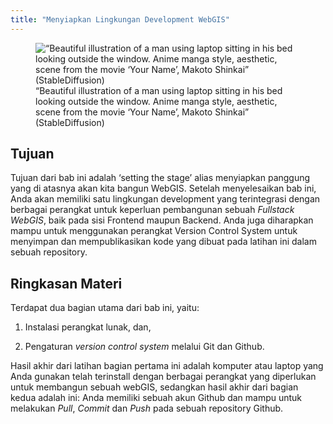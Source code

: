 ```yaml
---
title: "Menyiapkan Lingkungan Development WebGIS"
---
```

::: {layout="[[-20, 60,-20]]"}

!["Beautiful illustration of a man using laptop sitting in his bed looking outside the window. Anime manga style, aesthetic, scene from the movie 'Your Name ', Makoto Shinkai" (StableDiffusion)](/images/man-laptop2.jpg)

:::

## Tujuan

Tujuan dari bab ini adalah 'setting the stage' alias menyiapkan panggung yang di atasnya akan kita bangun WebGIS. Setelah menyelesaikan bab ini, Anda akan memiliki satu lingkungan development yang terintegrasi dengan berbagai perangkat untuk keperluan pembangunan sebuah _Fullstack WebGIS_, baik pada sisi Frontend maupun Backend. Anda juga diharapkan mampu untuk menggunakan perangkat Version Control System untuk menyimpan dan mempublikasikan kode yang dibuat pada latihan ini dalam sebuah repository. 

## Ringkasan Materi

Terdapat dua bagian utama dari bab ini, yaitu: 

1) Instalasi perangkat lunak, dan, 

2) Pengaturan _version control system_ melalui Git dan Github. 

Hasil akhir dari latihan bagian pertama ini adalah komputer atau laptop yang Anda gunakan telah terinstall dengan berbagai perangkat yang diperlukan untuk membangun sebuah webGIS, sedangkan hasil akhir dari bagian kedua adalah ini: Anda memiliki sebuah akun Github dan mampu untuk melakukan _Pull_, _Commit_ dan _Push_ pada sebuah repository Github.



